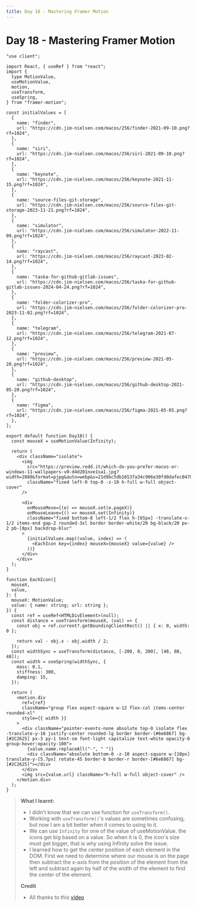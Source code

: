 ```yaml
---
title: Day 18 - Mastering Framer Motion
---
```


# Day 18 - Mastering Framer Motion

<Tabs id="day-18">

<Tab label="Preview">

<ComponentPreview name="framer-motion-day-18" className="px-4" />

</Tab>

<Tab label="Code">

```tsx title="components/day-18.tsx" showLineNumbers
"use client";

import React, { useRef } from "react";
import {
  type MotionValue,
  useMotionValue,
  motion,
  useTransform,
  useSpring,
} from "framer-motion";

const initialValues = [
  {
    name: "finder",
    url: "https://cdn.jim-nielsen.com/macos/256/finder-2021-09-10.png?rf=1024",
  },
  {
    name: "siri",
    url: "https://cdn.jim-nielsen.com/macos/256/siri-2021-09-10.png?rf=1024",
  },
  {
    name: "keynote",
    url: "https://cdn.jim-nielsen.com/macos/256/keynote-2021-11-15.png?rf=1024",
  },
  {
    name: "source-files-git-storage",
    url: "https://cdn.jim-nielsen.com/macos/256/source-files-git-storage-2023-11-21.png?rf=1024",
  },
  {
    name: "simulator",
    url: "https://cdn.jim-nielsen.com/macos/256/simulator-2022-11-09.png?rf=1024",
  },
  {
    name: "raycast",
    url: "https://cdn.jim-nielsen.com/macos/256/raycast-2023-02-14.png?rf=1024",
  },
  {
    name: "taska-for-github-gitlab-issues",
    url: "https://cdn.jim-nielsen.com/macos/256/taska-for-github-gitlab-issues-2024-04-24.png?rf=1024",
  },
  {
    name: "folder-colorizer-pro",
    url: "https://cdn.jim-nielsen.com/macos/256/folder-colorizer-pro-2023-11-02.png?rf=1024",
  },
  {
    name: "telegram",
    url: "https://cdn.jim-nielsen.com/macos/256/telegram-2021-07-12.png?rf=1024",
  },
  {
    name: "preview",
    url: "https://cdn.jim-nielsen.com/macos/256/preview-2021-05-28.png?rf=1024",
  },
  {
    name: "github-desktop",
    url: "https://cdn.jim-nielsen.com/macos/256/github-desktop-2021-05-20.png?rf=1024",
  },
  {
    name: "figma",
    url: "https://cdn.jim-nielsen.com/macos/256/figma-2021-05-05.png?rf=1024",
  },
];

export default function Day18() {
  const mouseX = useMotionValue(Infinity);

  return (
    <div className="isolate">
      <img
        src="https://preview.redd.it/which-do-you-prefer-macos-or-windows-11-wallpapers-v0-d4d201nxe1sa1.jpg?width=2880&format=pjpg&auto=webp&s=21d9bc5db16537a34c906e30fd0dafec04707fc7"
        className="fixed left-0 top-0 -z-10 h-full w-full object-cover"
      />

      <div
        onMouseMove={(e) => mouseX.set(e.pageX)}
        onMouseLeave={() => mouseX.set(Infinity)}
        className="fixed bottom-8 left-1/2 flex h-[65px] -translate-x-1/2 items-end gap-2 rounded-3xl border border-white/20 bg-black/20 px-2 pb-[8px] backdrop-blur"
      >
        {initialValues.map((value, index) => (
          <EachIcon key={index} mouseX={mouseX} value={value} />
        ))}
      </div>
    </div>
  );
}

function EachIcon({
  mouseX,
  value,
}: {
  mouseX: MotionValue;
  value: { name: string; url: string };
}) {
  const ref = useRef<HTMLDivElement>(null);
  const distance = useTransform(mouseX, (val) => {
    const obj = ref.current?.getBoundingClientRect() || { x: 0, width: 0 };

    return val - obj.x - obj.width / 2;
  });
  const widthSync = useTransform(distance, [-200, 0, 200], [48, 80, 48]);
  const width = useSpring(widthSync, {
    mass: 0.1,
    stiffness: 300,
    damping: 15,
  });

  return (
    <motion.div
      ref={ref}
      className="group flex aspect-square w-12 flex-col items-center rounded-xl"
      style={{ width }}
    >
      <div className="pointer-events-none absolute top-0 isolate flex -translate-y-16 justify-center rounded-lg border border-[#6e6867] bg-[#2C2625] px-3 py-1 text-sm font-light capitalize text-white opacity-0 group-hover:opacity-100">
        {value.name.replaceAll("-", " ")}
        <div className="absolute bottom-0 -z-10 aspect-square w-[10px] translate-y-[5.7px] rotate-45 border-b border-r border-[#6e6867] bg-[#2C2625]"></div>
      </div>
      <img src={value.url} className="h-full w-full object-cover" />
    </motion.div>
  );
}
```

</Tab>

</Tabs>

> **What I learnt:**
> - I didn't know that we can use function for `useTransform()`.
> - Working with `useTransform()`'s values are sometimes confusing, but now I am a bit better when it comes to using to it.
> - We can use `Infinity` for one of the value of useMotionValue. the icons get big based on a value. So when it is 0, the icon's size must get bigger, that is why using Infinity solve the issue.
> - I learned how to get the center position of each element in the DOM. First we need to determine where our mouse is on the page then subtract the x-axis from the position of the element from the left and subtract again by half of the width of the element to find the center of the element.
> 
> **Credit**
> - All thanks to this [video](https://youtu.be/JV5BlbRy_mg?si=-rPV7M_SSa0vyRCf)